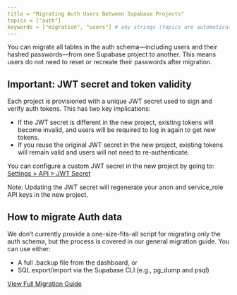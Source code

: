 ```yaml
---
title = "Migrating Auth Users Between Supabase Projects"
topics = ["auth"]
keywords = ["migration", "users"] # any strings (topics are automatically added so no need to duplicate)
---
```


You can migrate all tables in the auth schema—including users and their hashed passwords—from one Supabase project to another. This means users do not need to reset or recreate their passwords after migration.

## Important: JWT secret and token validity

Each project is provisioned with a unique JWT secret used to sign and verify auth tokens. This has two key implications:

- If the JWT secret is different in the new project, existing tokens will become invalid, and users will be required to log in again to get new tokens.
- If you reuse the original JWT secret in the new project, existing tokens will remain valid and users will not need to re-authenticate.

You can configure a custom JWT secret in the new project by going to:
[Settings > API > JWT Secret](https://supabase.com/dashboard/project/_/settings/api)

Note: Updating the JWT secret will regenerate your anon and service_role API keys in the new project.

## How to migrate Auth data

We don’t currently provide a one-size-fits-all script for migrating only the auth schema, but the process is covered in our general migration guide. You can use either:

- A full .backup file from the dashboard, or
- SQL export/import via the Supabase CLI (e.g., pg_dump and psql)

[View Full Migration Guide](https://supabase.com/docs/guides/platform/migrating-within-supabase)
